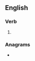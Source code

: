 ==English==

===Verb===
{{head|en|verb form}}

# {{en-third-person singular of|rekindle}}

===Anagrams===
* {{anagrams|en|Elderkins|delinkers}}